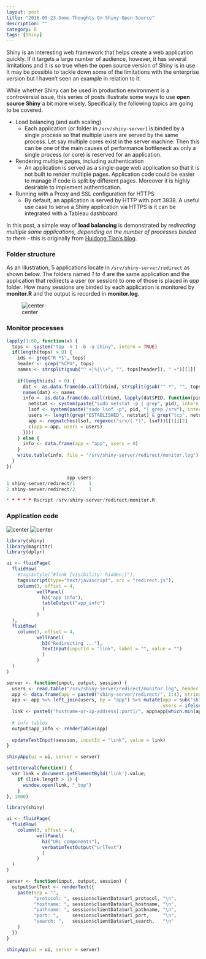 ```yaml
---
layout: post
title: "2016-05-23-Some-Thoughts-On-Shiny-Open-Source"
description: ""
category: R
tags: [Shiny]
---
```


Shiny is an interesting web framework that helps create a web application quickly. If it targets a large number of audience, however, it has several limitations and it is so true when the open source version of Shiny is in use. It may be possible to tackle down some of the limitations with the enterprise version but I haven't seen an example in relation to it.

While whether Shiny can be used in production environment is a controversial issue, this series of posts illustrate some ways to use **open source Shiny** a bit more wisely. Specifically the following topics are going to be covered.

+ Load balancing (and auth scaling)
    - Each application (or folder in `/srv/shiny-server`) is binded by a single process so that multiple users are served by the same process. Let say multiple cores exist in the server machine. Then this can be one of the main causes of performance bottleneck as only a single process (or core) is reserved for an application.
+ Rendering multiple pages, including authentication
    - An application is served as a single-page web application so that it is not built to render multiple pages. Application code could be easier to manage if code is split by different pages. Moreover it is highly desirable to implement authentication.
+ Running with a Proxy and SSL configuration for HTTPS
    - By default, an application is served by HTTP with port 3838. A useful use case to serve a Shiny application via HTTPS is it can be integrated with a Tableau dashboard.

In this post, a simple way of **load balancing** is demonstrated by *redirecting multiple same applications, depending on the number of processes binded to them* - this is originally from [Huidong Tian's blog](http://withr.me/a-shiny-app-serves-as-shiny-server-load-balancer/).

### Folder structure

As an illustration, 5 applications locate in `/srv/shiny-server/redirect` as shown below. The folders named *1 to 4* are the same application and the application that redirects a user (or session) to one of those is placed in *app* folder. How many sessions are binded by each application is monitored by **monitor.R** and the output is recorded in **monitor.log**.

![center](C:\workspace\jaehyeon-kim.github.io\figs\2016-05-23-Some-Thoughts-On-Shiny-Open-Source\folder_structure.png)

### Monitor processes

```r
lapply(1:60, function(x) {
  tops <- system("top -n 1 -b -u shiny", intern = TRUE)
  if(length(tops) > 0) {
    ids <- grep("R *$", tops)
    header <- grep("%CPU", tops)
    names <- strsplit(gsub("^ +|%|\\+", "", tops[header]), " +")[[1]]
    
    if(length(ids) > 0) {
      dat <- as.data.frame(do.call(rbind, strsplit(gsub("^ *", "", tops[ids]), " +")))
      names(dat) <- names
      info <- as.data.frame(do.call(rbind, lapply(dat$PID, function(pid) {
        netstat <- system(paste("sudo netstat -p | grep", pid), intern = TRUE)
        lsof <- system(paste("sudo lsof -p", pid, "| grep /srv"), intern = TRUE)
        users <- length(grep("ESTABLISHED", netstat) & grep("tcp", netstat))
        app <- regmatches(lsof, regexec("srv/(.*)", lsof))[[1]][2]
        c(app = app, users = users)
      })))
    } else {
      info <- data.frame(app = "app", users = 0)
    }
    write.table(info, file = "/srv/shiny-server/redirect/monitor.log")
  }  
})
```

```r
                      app users
1 shiny-server/redirect/1     1
2 shiny-server/redirect/2     1
```

```r
* * * * * Rscript /srv/shiny-server/redirect/monitor.R
```

### Application code

![center](C:\workspace\jaehyeon-kim.github.io\figs\2016-05-23-Some-Thoughts-On-Shiny-Open-Source\redirect.png)
![center](C:\workspace\jaehyeon-kim.github.io\figs\2016-05-23-Some-Thoughts-On-Shiny-Open-Source\app.png)

```r
library(shiny)
library(magrittr)
library(dplyr)

ui <- fluidPage(
  fluidRow(
    #tags$style("#link {visibility: hidden;}"),
    tags$script(type="text/javascript", src = "redirect.js"),
    column(3, offset = 4,
           wellPanel(
             h3("app info"),
             tableOutput("app_info")
             )
           )
  ),
  fluidRow(
    column(3, offset = 4,
           wellPanel(
             h3("Redirecting ..."),
             textInput(inputId = "link", label = "", value = "")
             )
           )
  )
)

server <- function(input, output, session) {
  users <- read.table("/srv/shiny-server/redirect/monitor.log", header = TRUE, stringsAsFactors = FALSE)
  app <- data.frame(app = paste0("shiny-server/redirect/", 1:4), stringsAsFactors = FALSE)
  app <- app %>% left_join(users, by = "app") %>% mutate(app = sub("shiny-server/", "", app),
                                                         users = ifelse(is.na(users), "0", as.character(users)))
  link <- paste0("hostname-or-ip-address[:port]/", app$app[which.min(app$users)])
  
  # info tables
  output$app_info <- renderTable(app)
  
  updateTextInput(session, inputId = "link", value = link)
}

shinyApp(ui = ui, server = server)
```


```r
setInterval(function() {
  var link = document.getElementById('link').value;
    if (link.length > 1) {
      window.open(link, "_top")
    }
}, 1000)
```


```r
library(shiny)

ui <- fluidPage(
  fluidRow(
    column(3, offset = 4,
           wellPanel(
             h3("URL components"),
             verbatimTextOutput("urlText")
             )
           )
  )
)

server <- function(input, output, session) {
  output$urlText <- renderText({
    paste(sep = "",
          "protocol: ", session$clientData$url_protocol, "\n",
          "hostname: ", session$clientData$url_hostname, "\n",
          "pathname: ", session$clientData$url_pathname, "\n",
          "port: ",     session$clientData$url_port,     "\n",
          "search: ",   session$clientData$url_search,   "\n"
    )
  })
}

shinyApp(ui = ui, server = server)
```
